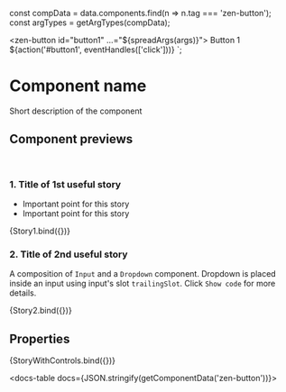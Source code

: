 
const compData = data.components.find(n => n.tag === 'zen-button');
const argTypes = getArgTypes(compData);

<Meta title="Forms/Input" component="zen-button" argTypes={argTypes} />

  <zen-button id="button1" ...="${spreadArgs(args)}"> Button 1 </zen-button>
  ${action('#button1', eventHandles(['click']))}
`;



# Component name

Short description of the component

## Component previews

<br />

### 1. Title of 1st useful story

- Important point for this story
- Important point for this story

<Canvas>
  <Story name="button">{Story1.bind({})}</Story>
</Canvas>

### 2. Title of 2nd useful story

A composition of `Input` and a `Dropdown` component. Dropdown is placed inside an input using input's slot `trailingSlot`.
Click `Show code` for more details.

<Canvas>
  <Story name="story2">{Story2.bind({})}</Story>
</Canvas>

## Properties

<Canvas>
  <Story
    name="default"
    args={{
      ...getDefaultArgs(argTypes),
      // override some default values:
      variant: 'primary',
    }}
  >
    {StoryWithControls.bind({})}
  </Story>
</Canvas>

<ArgsTable story="default" />

<docs-table docs={JSON.stringify(getComponentData('zen-button'))}></docs-table>
